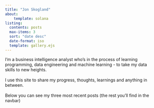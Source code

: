 ```yaml
---
title: "Jon Skogland"
about:
    template: solana
listing:
  contents: posts
  max-items: 3
  sort: "date desc"
  date-format: iso
  template: gallery.ejs
---
```


I'm a business intelligence analyst who's in the process of learning programming, data engineering and machine learning - to take my data skills to new heights.
<br/><br/>
I use this site to share my progress, thoughts, learnings and anything in between.
<br/><br/>
Below you can see my three most recent posts (the rest you'll find in the navbar)


